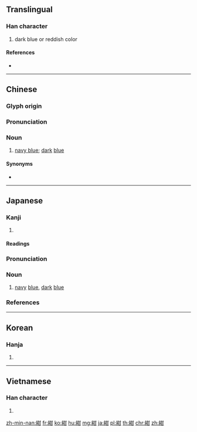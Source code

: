 {{character info/new}}
{{also|绀}}
==Translingual==

===Han character===
{{Han char|rn=120|rad=糸|as=05|sn=11|four=24970|canj=VFTM|ids=⿰糸甘}}

# dark blue or reddish color

====References====
* {{Han ref|kx=0920.180|dkj=27362|dj=1352.140|hdz=53378.120|uh=7D3A|ud=32058|bh=D6E6|bd=55014}}

----

==Chinese==
{{zh-forms|s=绀}}

===Glyph origin===
{{Han etym}}

===Pronunciation===
{{zh-pron
|m=gàn
|c=gam3
|h=pfs=
|md=
|mn=khóng
|w=
|mc=y
|oc=y
|cat=
}}

===Noun===
{{zh-noun}}

# [[navy blue]]; [[dark]] [[blue]]

====Synonyms====
* {{zh-l|紺色}}

----

==Japanese==

===Kanji===
{{ja-kanji|grade=c|rs=糸05}}

# {{defn|lang=ja|sort=糸05}}

====Readings====
{{ja-readings|goon=[[こん]] (kon)|kanon=[[かん]] (kan) {{non-joyo-reading}}}}

{{ja-kanjitab|こん|yomi=o}}

===Pronunciation===
{{ja-pron|yomi=goon|こん|acc=1|acc_ref=DJR}}

===Noun===
{{ja-noun|こん}}

# [[navy]] [[blue]], [[dark]] [[blue]]

===References===
<references/>

----

==Korean==

===Hanja===
{{ko-hanja|hangeul=감|eumhun=|rv=gam|mr=kam|y=kam}}

# {{defn|lang=ko|sort=糸05}}

----

==Vietnamese==

===Han character===
{{vi-hantu|[[cám]], [[tim]], [[tím]]|rs=糸05}}

# {{defn|lang=vi|sort=糸05}}

[[zh-min-nan:紺]]
[[fr:紺]]
[[ko:紺]]
[[hu:紺]]
[[mg:紺]]
[[ja:紺]]
[[pl:紺]]
[[th:紺]]
[[chr:紺]]
[[zh:紺]]